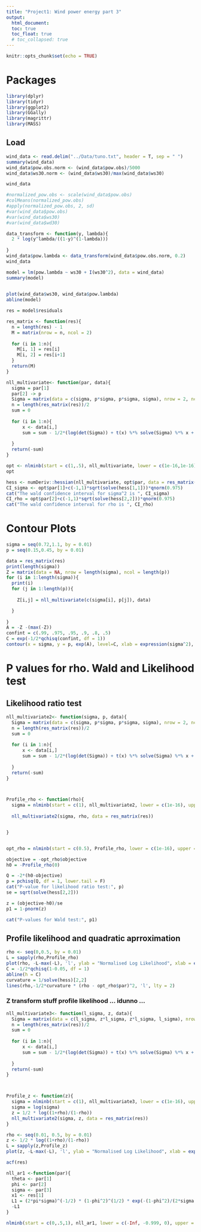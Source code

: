```yaml
---
title: "Project1: Wind power energy part 3"
output: 
  html_document:
  toc: true
  toc_float: true
  # toc_collapsed: true
---
```


```r
knitr::opts_chunk$set(echo = TRUE)
```


# Packages

```r
library(dplyr)
library(tidyr)
library(ggplot2)
library(GGally)
library(magrittr)
library(MASS)
```


## Load
```r
wind_data <- read.delim("../Data/tuno.txt", header = T, sep = " ")
summary(wind_data)
wind_data$pow.obs.norm <- (wind_data$pow.obs)/5000
wind_data$ws30.norm <- (wind_data$ws30)/max(wind_data$ws30)

wind_data

#normalized_pow.obs <- scale(wind_data$pow.obs)
#colMeans(normalized_pow.obs)
#apply(normalized_pow.obs, 2, sd)
#var(wind_data$pow.obs)
#var(wind_data$ws30)
#var(wind_data$wd30)

```






```r
data_transform <- function(y, lambda){
  2 * log(y^lambda/((1-y)^(1-lambda)))
  
}
wind_data$pow.lambda <- data_transform(wind_data$pow.obs.norm, 0.2)
wind_data

model = lm(pow.lambda ~ ws30 + I(ws30^2), data = wind_data)
summary(model)
  

plot(wind_data$ws30, wind_data$pow.lambda)
abline(model)

```

```r
res = model$residuals

res_matrix <- function(res){
  n = length(res) - 1
  M = matrix(nrow = n, ncol = 2)
  
  for (i in 1:n){
    M[i, 1] = res[i]
    M[i, 2] = res[i+1]
  }
  return(M)
}

nll_multivariate<- function(par, data){
  sigma = par[1]
  par[2] -> p
  Sigma = matrix(data = c(sigma, p*sigma, p*sigma, sigma), nrow = 2, ncol = 2, byrow = T)
  n = length(res_matrix(res))/2
  sum = 0
  
  for (i in 1:n){
      x <- data[i,]
      sum = sum - 1/2*(log(det(Sigma)) + t(x) %*% solve(Sigma) %*% x + 2*log(2*pi))
  
  }
  return(-sum)
}

opt <- nlminb(start = c(1,.5), nll_multivariate, lower = c(1e-16,1e-16), upper = c(1,0.999), data = res_matrix(res))
opt
```


```r
hess <- numDeriv::hessian(nll_multivariate, opt$par, data = res_matrix(res))
CI_sigma <- opt$par[1]+c(-1,1)*sqrt(solve(hess[1,1]))*qnorm(0.975)
cat("The wald confidence interval for sigma^2 is ", CI_sigma)
CI_rho = opt$par[2]+c(-1,1)*sqrt(solve(hess[2,2]))*qnorm(0.975)
cat("The wald confidence interval for rho is ", CI_rho)
```


# Contour Plots
```r
sigma = seq(0.72,1.1, by = 0.01)
p = seq(0.15,0.45, by = 0.01)

data = res_matrix(res)
print(length(sigma))
Z = matrix(data = NA, nrow = length(sigma), ncol = length(p))
for (i in 1:length(sigma)){
  print(i)
  for (j in 1:length(p)){
    
    Z[i,j] = nll_multivariate(c(sigma[i], p[j]), data)

  }
  
}
A = -Z -(max(-Z))
confint = c(.99, .975, .95, .9, .8, .5)
C = exp(-1/2*qchisq(confint, df = 1))
contour(x = sigma, y = p, exp(A), level=C, xlab = expression(sigma^2), ylab = expression(rho), main = "Countour Plot of confidence regions", labels = confint)
```






# P values for rho. Wald and Likelihood test
## Likelihood ratio test
```r
nll_multivariate2<- function(sigma, p, data){
  Sigma = matrix(data = c(sigma, p*sigma, p*sigma, sigma), nrow = 2, ncol = 2, byrow = T)
  n = length(res_matrix(res))/2
  sum = 0
  
  for (i in 1:n){
      x <- data[i,]
      sum = sum - 1/2*(log(det(Sigma)) + t(x) %*% solve(Sigma) %*% x + 2*log(2*pi))
  
  }
  return(-sum)
}



Profile_rho <- function(rho){
  sigma = nlminb(start = c(1), nll_multivariate2, lower = c(1e-16), upper = c(1), p = rho, data = res_matrix(res))$par
  
  nll_multivariate2(sigma, rho, data = res_matrix(res))


}


opt_rho = nlminb(start = c(0.5), Profile_rho, lower = c(1e-16), upper = c(0.999))

objective = -opt_rho$objective
h0 = -Profile_rho(0)

Q = -2*(h0-objective)
p = pchisq(Q, df = 1, lower.tail = F)
cat("P-value for likelihood ratio test:", p)
se = sqrt(solve(hess[2,2]))

z = (objective-h0)/se
p1 = 1-pnorm(z)

cat("P-values for Wald test:", p1)


```

## Profile likelihood and quadratic aprroximation
```r
rho <- seq(0,0.5, by = 0.01)
L = sapply(rho,Profile_rho)
plot(rho, -L-max(-L), 'l', ylab = "Normalised Log Likelihood", xlab = expression(rho))
C = -1/2*qchisq(1-0.05, df = 1)
abline(h = C)
curvature = 1/solve(hess)[2,2]
lines(rho,-1/2*curvature * (rho - opt_rho$par)^2, 'l', lty = 2)
```




### Z transform stuff profile likelihood ... idunno ... 
```r
nll_multivariate3<- function(l_sigma, z, data){
  Sigma = matrix(data = c(l_sigma, z*l_sigma, z*l_sigma, l_sigma), nrow = 2, ncol = 2, byrow = T)
  n = length(res_matrix(res))/2
  sum = 0
  
  for (i in 1:n){
      x <- data[i,]
      sum = sum - 1/2*(log(det(Sigma)) + t(x) %*% solve(Sigma) %*% x + 2*log(2*pi))
  
  }
  return(-sum)
}



Profile_z <- function(z){
  sigma = nlminb(start = c(1), nll_multivariate3, lower = c(1e-16), upper = c(1), z = z, data = res_matrix(res))$par
  sigma = log(sigma)
  z = 1/2 * log((1+rho)/(1-rho))
  nll_multivariate2(sigma, z, data = res_matrix(res))
}

rho <- seq(0.01, 0.5, by = 0.01)
z <- 1/2 * log((1+rho)/(1-rho))
L = sapply(z,Profile_z)
plot(z, -L-max(-L), 'l', ylab = "Normalised Log Likelihood", xlab = expression(rho))
```




```r

acf(res)

nll_ar1 <-function(par){
  theta <- par[1]
  phi <- par[2]
  sigma <- par[3]
  x1 <- res[1]
  L1 = (2*pi*sigma)^(-1/2) * (1-phi^2)^(1/2) * exp(-(1-phi^2)/(2*sigma) *(x1 - theta/(1-phi))^2  )
  -L1
}

nlminb(start = c(0,.5,1), nll_ar1, lower = c(-Inf, -0.999, 0), upper = c(Inf, 0.999, Inf))
```


